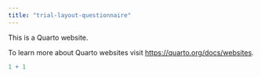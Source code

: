 ```yaml
---
title: "trial-layout-questionnaire"
---
```


This is a Quarto website.

To learn more about Quarto websites visit <https://quarto.org/docs/websites>.

```r
1 + 1
```
